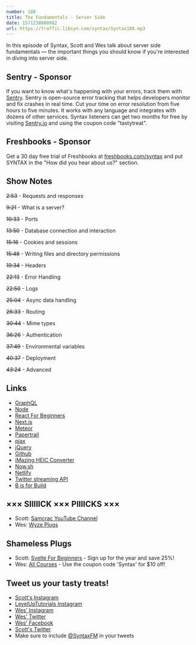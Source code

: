 ```yaml
---
number: 188
title: The Fundamentals - Server Side
date: 1571230800982
url: https://traffic.libsyn.com/syntax/Syntax188.mp3
---
```


In this episode of Syntax, Scott and Wes talk about server side fundamentals — the important things you should know if you're interested in diving into server side. 

## Sentry - Sponsor
If you want to know what's happening with your errors, track them with [Sentry](https://sentry.io/). Sentry is open-source error tracking that helps developers monitor and fix crashes in real time. Cut your time on error resolution from five hours to five minutes. It works with any language and integrates with dozens of other services. Syntax listeners can get two months for free by visiting [Sentry.io](https://sentry.io/) and using the coupon code "tastytreat".

## Freshbooks - Sponsor
Get a 30 day free trial of Freshbooks at [freshbooks.com/syntax](https://freshbooks.com/syntax) and put SYNTAX in the "How did you hear about us?" section.

## Show Notes

~~2:53~~ - Requests and responses

~~9:21~~ - What is a server?

~~10:33~~ - Ports

~~13:50~~ - Database connection and interaction

~~15:16~~ - Cookies and sessions

~~15:48~~ - Writing files and directory permissions

~~19:34~~ - Headers

~~22:13~~ - Error Handling

~~22:50~~ - Logs

~~25:04~~ - Async data handling

~~26:33~~ - Routing

~~30:44~~ - Mime types

~~36:26~~ - Authentication

~~37:49~~ - Environmental variables

~~40:37~~ - Deployment

~~43:24~~ - Advanced

## Links
* [GraphQL](https://graphql.org/)
* [Node](https://nodejs.org/)
* [React For Beginners](https://reactforbeginners.com/)
* [Next.js](https://nextjs.org)
* [Meteor](https://www.meteor.com/)
* [Papertrail](https://papertrailapp.com/)
* [pjax](https://pjax.herokuapp.com/)
* [jQuery](https://jquery.com/)
* [Github](https://github.com/)
* [iMazing HEIC Converter](https://imazing.com/heic)
* [Now.sh](https://zeit.co/home)
* [Netlify](https://www.netlify.com/)
* [Twitter streaming API](https://developer.twitter.com/en/docs/tutorials/consuming-streaming-data)
* [B is for Build](https://www.youtube.com/channel/UCl4-WBRqWA2MlxmZorKOV7w)

## ××× SIIIIICK ××× PIIIICKS ×××
* Scott: [Samcrac YouTube Channel](https://www.youtube.com/channel/UCtn2hU9HKYQAgDtwrhux7Sw)
* Wes: [Wyze Plugs](https://amzn.to/2o2iXZ9)

## Shameless Plugs
* Scott: [Svelte For Beginners](https://www.leveluptutorials.com/pro) - Sign up for the year and save 25%!
* Wes: [All Courses](https://wesbos.com/courses/) - Use the coupon code 'Syntax' for $10 off!

## Tweet us your tasty treats!
* [Scott's Instagram](https://www.instagram.com/stolinski/)
* [LevelUpTutorials Instagram](https://www.instagram.com/LevelUpTutorials/)
* [Wes' Instagram](https://www.instagram.com/wesbos/)
* [Wes' Twitter](https://twitter.com/wesbos)
* [Wes' Facebook](https://www.facebook.com/wesbos.developer)
* [Scott's Twitter](https://twitter.com/stolinski)
* Make sure to include [@SyntaxFM](https://twitter.com/SyntaxFM) in your tweets